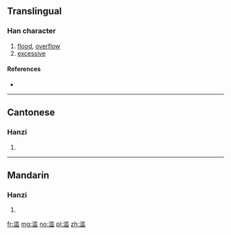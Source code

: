 {{also|濫}}
==Translingual==

===Han character===
{{Han char|rn=85|rad=水|as=10|sn=13|four=|canj=ELIT}}

# [[flood]], [[overflow]]
# [[excessive]]

====References====
* {{Han ref|kx=0643.241|hdz=31698.020|uh=6EE5|ud=28389}}

----

==Cantonese==

===Hanzi===
{{yue-hanzi|jyut=[[laam6]]|y=laam6|tra=濫}}

# {{defn|lang=yue|sort=水10}}

----

==Mandarin==

===Hanzi===
{{cmn-hanzi|tra=濫|pin=[[làn]] ([[lan4]])|wg=lan<sup>4</sup>}}

# {{defn|lang=cmn|sort=水10}}

[[fr:滥]]
[[mg:滥]]
[[no:滥]]
[[pl:滥]]
[[zh:滥]]